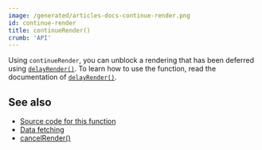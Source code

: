 ```yaml
---
image: /generated/articles-docs-continue-render.png
id: continue-render
title: continueRender()
crumb: 'API'
---
```



Using `continueRender`, you can unblock a rendering that has been deferred using [`delayRender()`](/docs/delay-render). To learn how to use the function, read the documentation of [`delayRender()`](/docs/delay-render).

## See also

- [Source code for this function](https://github.com/remotion-dev/remotion/blob/main/packages/core/src/delay-render.ts)
- [Data fetching](/docs/data-fetching)
- [cancelRender()](/docs/cancel-render)

